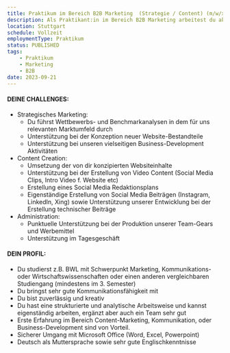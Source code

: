 ```yaml
---
title: Praktikum im Bereich B2B Marketing  (Strategie / Content) (m/w/x)
description: Als Praktikant:in im Bereich B2B Marketing arbeitest du aktiv im Bereich Marketingkommunikation sowie im strategischen Marketing unseres Software StartUps mit. Dabei bist du unter anderem für die Weiterentwicklung unseres digitalen Contents (Web & Social Media) ebenso gefragt wie bei der Ausgestaltung von neuen Geschäftskonzepten oder der Erstellung von strategischen Präsentationsunterlagen. Du bringst ein hohes Maß an Eigenverantwortung und kreativen Ideen mit? Wenn du zudem auch noch neugierig und technikaffin bist, dann könntest du perfekt zu uns passen!
location: Stuttgart
schedule: Vollzeit
employmentType: Praktikum
status: PUBLISHED
tags:
    - Praktikum
    - Marketing
    - B2B
date: 2023-09-21
---
```


#### DEINE CHALLENGES:

-   Strategisches Marketing:
    -   Du führst Wettbewerbs- und Benchmarkanalysen in dem für uns relevanten Marktumfeld durch
    -   Unterstützung bei der Konzeption neuer Website-Bestandteile
    -   Unterstützung bei unseren vielseitigen Business-Development Aktivitäten
-   Content Creation:
    -   Umsetzung der von dir konzipierten Websiteinhalte
    -   Unterstützung bei der Erstellung von Video Content (Social Media Clips, Intro Video f. Website etc)
    -   Erstellung eines Social Media Redaktionsplans
    -   Eigenständige Erstellung von Social Media Beiträgen (Instagram, LinkedIn, Xing) sowie Unterstützung unserer Entwicklung bei der Erstellung technischer Beiträge
-   Administration:
    -   Punktuelle Unterstützung bei der Produktion unserer Team-Gears und Werbemittel
    -   Unterstützung im Tagesgeschäft

#### DEIN PROFIL:

-   Du studierst z.B. BWL mit Schwerpunkt Marketing, Kommunikations- oder Wirtschaftswissenschaften oder einen anderen vergleichbaren Studiengang (mindestens im 3. Semester)
-   Du bringst sehr gute Kommunikationsfähigkeit mit
-   Du bist zuverlässig und kreativ
-   Du hast eine strukturierte und analytische Arbeitsweise und kannst eigenständig arbeiten, ergänzt aber auch ein Team sehr gut
-   Erste Erfahrung im Bereich Content-Marketing, Kommunikation, oder Business-Development sind von Vorteil.
-   Sicherer Umgang mit Microsoft Office (Word, Excel, Powerpoint)
-   Deutsch als Muttersprache sowie sehr gute Englischkenntnisse
